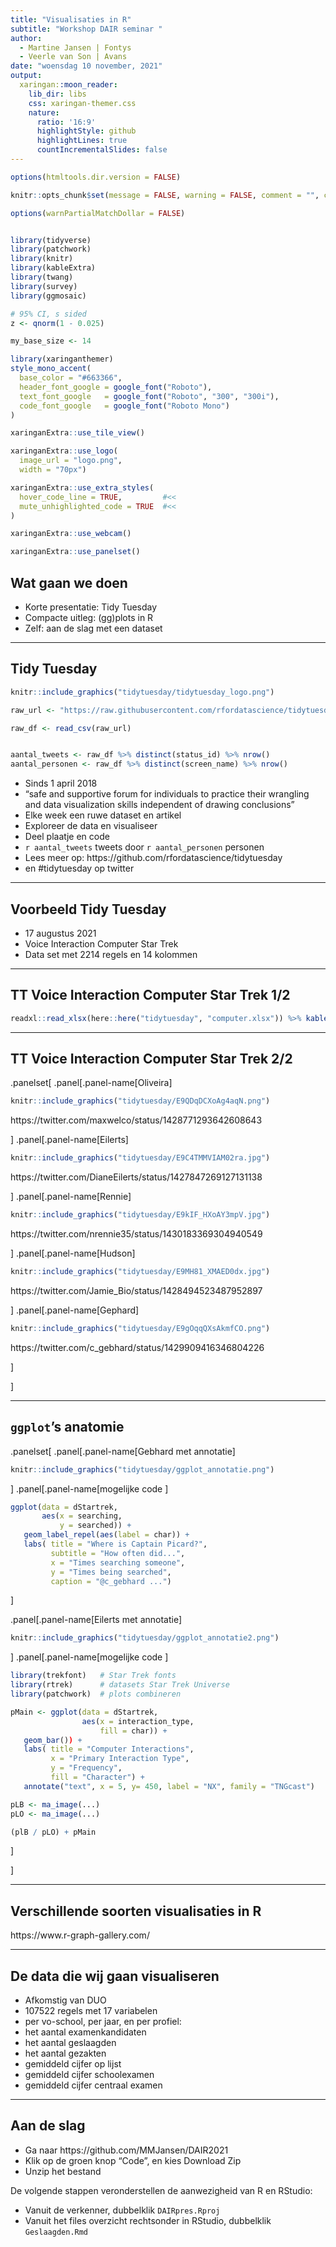 ---
title: "Visualisaties in R"
subtitle: "Workshop DAIR seminar "
author:
  - Martine Jansen | Fontys
  - Veerle van Son | Avans
date: "woensdag 10 november, 2021"
output:
  xaringan::moon_reader:
    lib_dir: libs
    css: xaringan-themer.css
    nature:
      ratio: '16:9'
      highlightStyle: github
      highlightLines: true
      countIncrementalSlides: false
---


```{r setup, include=FALSE}
options(htmltools.dir.version = FALSE)

knitr::opts_chunk$set(message = FALSE, warning = FALSE, comment = "", cache = FALSE, echo = FALSE, fig.retina = 3)

options(warnPartialMatchDollar = FALSE)


library(tidyverse)
library(patchwork)
library(knitr)
library(kableExtra)
library(twang)
library(survey)
library(ggmosaic)

# 95% CI, s sided
z <- qnorm(1 - 0.025)

my_base_size <- 14

```

```{r xaringan-themer, include=FALSE, warning=FALSE}
library(xaringanthemer)
style_mono_accent(
  base_color = "#663366",
  header_font_google = google_font("Roboto"),
  text_font_google   = google_font("Roboto", "300", "300i"),
  code_font_google   = google_font("Roboto Mono")
)
```

```{r xaringanExtra, echo=FALSE}

xaringanExtra::use_tile_view()

xaringanExtra::use_logo(
  image_url = "logo.png",
  width = "70px")

xaringanExtra::use_extra_styles(
  hover_code_line = TRUE,         #<<
  mute_unhighlighted_code = TRUE  #<<
)

xaringanExtra::use_webcam()

xaringanExtra::use_panelset()


```

## Wat gaan we doen

*  Korte presentatie: Tidy Tuesday
*  Compacte uitleg: (gg)plots in R
*  Zelf: aan de slag met een dataset


---

## Tidy Tuesday

```{r, fig.width = 3, fig.alt="Logo TidyTuesday, a weekly data project in R from the R4DS online learning community"}
knitr::include_graphics("tidytuesday/tidytuesday_logo.png")
```

```{r, cache=  TRUE}
raw_url <- "https://raw.githubusercontent.com/rfordatascience/tidytuesday/master/tidytuesday_tweets/data.csv"

raw_df <- read_csv(raw_url)


aantal_tweets <- raw_df %>% distinct(status_id) %>% nrow()
aantal_personen <- raw_df %>% distinct(screen_name) %>% nrow()


```


*  Sinds 1 april 2018
*  "safe and supportive forum for individuals to practice their wrangling and data visualization skills independent of drawing conclusions"
*  Elke week een ruwe dataset en artikel
*  Exploreer de data en visualiseer
*  Deel plaatje en code
*  `r aantal_tweets` tweets door `r aantal_personen` personen
*  Lees meer op: https://github.com/rfordatascience/tidytuesday
*  en #tidytuesday op twitter

---

## Voorbeeld Tidy Tuesday

* 17 augustus 2021
* Voice Interaction Computer Star Trek
* Data set met 2214 regels en 14 kolommen

---

## TT Voice Interaction Computer Star Trek 1/2

```{r}
readxl::read_xlsx(here::here("tidytuesday", "computer.xlsx")) %>% kable()
```

---

## TT Voice Interaction Computer Star Trek 2/2

.panelset[
.panel[.panel-name[Oliveira]
```{r, out.width= "60%"}
knitr::include_graphics("tidytuesday/E9QDqDCXoAg4aqN.png")
```

https://twitter.com/maxwelco/status/1428771293642608643

]
.panel[.panel-name[Eilerts]
```{r, out.width= "60%"}
knitr::include_graphics("tidytuesday/E9C4TMMVIAM02ra.jpg")
```

https://twitter.com/DianeEilerts/status/1427847269127131138

]
.panel[.panel-name[Rennie]
```{r, out.width= "30%"}
knitr::include_graphics("tidytuesday/E9kIF_HXoAY3mpV.jpg")
```

https://twitter.com/nrennie35/status/1430183369304940549

]
.panel[.panel-name[Hudson]
```{r, out.width= "60%"}
knitr::include_graphics("tidytuesday/E9MH81_XMAED0dx.jpg")
```

https://twitter.com/Jamie_Bio/status/1428494523487952897

]
.panel[.panel-name[Gephard]
```{r, out.width= "60%"}
knitr::include_graphics("tidytuesday/E9gOqqQXsAkmfCO.png")
```

https://twitter.com/c_gebhard/status/1429909416346804226

]


]

---

## `ggplot`'s anatomie  

.panelset[
.panel[.panel-name[Gebhard met annotatie]
```{r, out.width= "70%"}
knitr::include_graphics("tidytuesday/ggplot_annotatie.png")
```

]
.panel[.panel-name[mogelijke code ]

```{r, echo = TRUE, eval = FALSE}
ggplot(data = dStartrek,
       aes(x = searching,
           y = searched)) +
   geom_label_repel(aes(label = char)) +
   labs( title = "Where is Captain Picard?",
         subtitle = "How often did...",
         x = "Times searching someone",
         y = "Times being searched",
         caption = "@c_gebhard ...")
```

]

.panel[.panel-name[Eilerts met annotatie]
```{r, out.width= "60%"}
knitr::include_graphics("tidytuesday/ggplot_annotatie2.png")
```

]
.panel[.panel-name[mogelijke code ]

```{r, echo = TRUE, eval = FALSE}
library(trekfont)   # Star Trek fonts
library(rtrek)      # datasets Star Trek Universe
library(patchwork)  # plots combineren

pMain <- ggplot(data = dStartrek,
                aes(x = interaction_type,
                    fill = char)) +
   geom_bar()) +
   labs( title = "Computer Interactions",
         x = "Primary Interaction Type",
         y = "Frequency",
         fill = "Character") +
   annotate("text", x = 5, y= 450, label = "NX", family = "TNGcast")

pLB <- ma_image(...)
pLO <- ma_image(...)

(plB / pLO) + pMain
```

]

]

---

## Verschillende soorten visualisaties in R

https://www.r-graph-gallery.com/

---

## De data die wij gaan visualiseren

*  Afkomstig van DUO
*  107522 regels met 17 variabelen
*  per vo-school, per jaar, en per profiel:
  *  het aantal examenkandidaten
  *  het aantal geslaagden
  *  het aantal gezakten
  *  gemiddeld cijfer op lijst
  *  gemiddeld cijfer schoolexamen
  *  gemiddeld cijfer centraal examen

---

## Aan de slag

*  Ga naar https://github.com/MMJansen/DAIR2021
*  Klik op de groen knop "Code", en kies Download Zip
*  Unzip het bestand

De volgende stappen veronderstellen de aanwezigheid van R en RStudio:

*  Vanuit de verkenner, dubbelklik `DAIRpres.Rproj`
*  Vanuit het files overzicht rechtsonder in RStudio, dubbelklik `Geslaagden.Rmd`
















